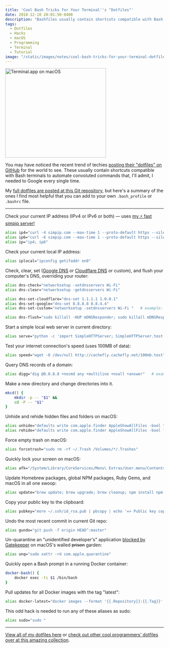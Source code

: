 ```yaml
---
title: 'Cool Bash Tricks for Your Terminal''s "Dotfiles"'
date: 2018-12-10 20:01:50-0400
description: "Bashfiles usually contain shortcuts compatible with Bash terminals to automate convoluted commands. Here's a summary of the ones I find most helpful that you can add to your own .bash_profile or .bashrc file."
tags:
  - Dotfiles
  - Hacks
  - macOS
  - Programming
  - Terminal
  - Tutorial
image: "/static/images/notes/cool-bash-tricks-for-your-terminal-dotfiles/terminal.png"
---
```


<img
  className="center"
  src="/static/images/notes/cool-bash-tricks-for-your-terminal-dotfiles/terminal.png"
  width="320"
  height="284"
  alt="Terminal.app on macOS"
/>

You may have noticed the recent trend of techies [posting their "dotfiles" on GitHub](https://github.com/topics/dotfiles) for the world to see. These usually contain shortcuts compatible with Bash terminals to automate convoluted commands that, I'll admit, I needed to Google every single time.

My [full dotfiles are posted at this Git repository](https://github.com/jakejarvis/dotfiles), but here's a summary of the ones I find most helpful that you can add to your own `.bash_profile` or `.bashrc` file.

---

Check your current IP address (IPv4 or IPv6 or both) — uses [my ⚡ fast simpip server!](https://github.com/jakejarvis/simpip)

```bash
alias ip4="curl -4 simpip.com --max-time 1 --proto-default https --silent"
alias ip6="curl -6 simpip.com --max-time 1 --proto-default https --silent"
alias ip="ip4; ip6"
```

Check your current local IP address:

```bash
alias iplocal="ipconfig getifaddr en0"
```

Check, clear, set ([Google DNS](https://developers.google.com/speed/public-dns/) or [Cloudflare DNS](https://1.1.1.1/) or custom), and flush your computer's DNS, overriding your router:

```bash
alias dns-check="networksetup -setdnsservers Wi-Fi"
alias dns-clear="networksetup -getdnsservers Wi-Fi"

alias dns-set-cloudflare="dns-set 1.1.1.1 1.0.0.1"
alias dns-set-google="dns-set 8.8.8.8 8.8.4.4"
alias dns-set-custom="networksetup -setdnsservers Wi-Fi "   # example: dns-set-custom 208.67.222.222 208.67.220.220

alias dns-flush="sudo killall -HUP mDNSResponder; sudo killall mDNSResponderHelper; sudo dscacheutil -flushcache"
```

Start a simple local web server in current directory:

```bash
alias serve="python -c 'import SimpleHTTPServer; SimpleHTTPServer.test()'"
```

Test your internet connection's speed (uses 100MB of data):

```bash
alias speed="wget -O /dev/null http://cachefly.cachefly.net/100mb.test"
```

Query DNS records of a domain:

```bash
alias digg="dig @8.8.8.8 +nocmd any +multiline +noall +answer"   # example: digg google.com
```

Make a new directory and change directories into it.

```bash
mkcd() {
    mkdir -p -- "$1" &&
    cd -P -- "$1"
}
```

Unhide and rehide hidden files and folders on macOS:

```bash
alias unhide="defaults write com.apple.finder AppleShowAllFiles -bool true && killall Finder"
alias rehide="defaults write com.apple.finder AppleShowAllFiles -bool false && killall Finder"
```

Force empty trash on macOS:

```bash
alias forcetrash="sudo rm -rf ~/.Trash /Volumes/*/.Trashes"
```

Quickly lock your screen on macOS:

```bash
alias afk="/System/Library/CoreServices/Menu\ Extras/User.menu/Contents/Resources/CGSession -suspend"
```

Update Homebrew packages, global NPM packages, Ruby Gems, and macOS in all one swoop:

```bash
alias update="brew update; brew upgrade; brew cleanup; npm install npm -g; npm update -g; sudo gem update --system; sudo gem update; sudo gem cleanup; sudo softwareupdate -i -a;"
```

Copy your public key to the clipboard:

```bash
alias pubkey="more ~/.ssh/id_rsa.pub | pbcopy | echo '=> Public key copied to pasteboard.'"
```

Undo the most recent commit in current Git repo:

```bash
alias gundo="git push -f origin HEAD^:master"
```

Un-quarantine an "unidentified developer's" application [blocked by Gatekeeper](https://support.apple.com/en-us/HT202491) on macOS's walled ~~prison~~ garden:

```bash
alias unq="sudo xattr -rd com.apple.quarantine"
```

Quickly open a Bash prompt in a running Docker container:

```bash
docker-bash() {
    docker exec -ti $1 /bin/bash
}
```

Pull updates for all Docker images with the tag "latest":

```bash
alias docker-latest="docker images --format '{{.Repository}}:{{.Tag}}' | grep :latest | xargs -L1 docker pull"
```

This odd hack is needed to run any of these aliases as sudo:

```bash
alias sudo="sudo "
```

---

[View all of my dotfiles here](https://github.com/jakejarvis/dotfiles) or [check out other cool programmers' dotfiles over at this amazing collection](https://dotfiles.github.io/).
